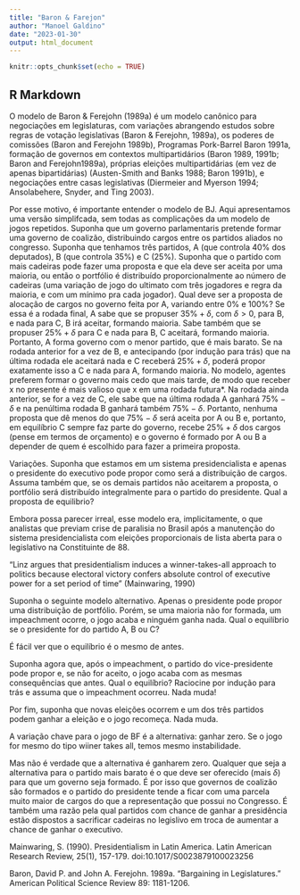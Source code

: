 ```yaml
---
title: "Baron & Farejon"
author: "Manoel Galdino"
date: "2023-01-30"
output: html_document
---
```


```r
knitr::opts_chunk$set(echo = TRUE)
```

## R Markdown

O modelo de Baron & Ferejohn (1989a) é um modelo canônico para negociações em legislaturas, com variações abrangendo estudos sobre regras de votação legislativas (Baron & Ferejohn, 1989a), os poderes de comissões (Baron and Ferejohn 1989b), Programas Pork-Barrel Baron 1991a, formação de governos em contextos multipartidários (Baron 1989, 1991b; Baron and Ferejohn1989a), próprias eleições multipartidárias (em vez de apenas bipartidárias)  (Austen-Smith and Banks 1988; Baron 1991b), e negociações entre casas legislativas (Diermeier and Myerson 1994; Ansolabehere, Snyder, and Ting 2003).

Por esse motivo, é importante entender o modelo de BJ. Aqui apresentamos uma versão simplifcada, sem todas as complicações da um modelo de jogos repetidos. Suponha que um governo parlamentaris pretende formar uma governo de coalizão, distribuindo cargos entre os partidos aliados no congresso. Suponha que tenhamos três partidos, A (que controla $40\%$ dos deputados), B (que controla $35\%$) e C ($25\%$). Suponha que o partido com mais cadeiras pode fazer uma proposta e que ela deve ser aceita por uma maioria, ou então  o portfólio é distribuído proporcionalmente ao número de cadeiras (uma variação de jogo do ultimato com três jogadores e regra da maioria, e com um mínimo pra cada jogador). Qual deve ser a proposta de alocação de cargos no governo feita por A, variando entre $0\%$ e $100\%$? Se essa é a rodada final, A sabe que se propuser $35\% + \delta$, com $\delta > 0$, para B, e nada para C, B irá aceitar, formando maioria. Sabe também que se propuser $25\% + \delta$ para C e nada para B, C aceitará, formando maioria. Portanto, A forma governo com o menor partido, que é mais barato.
Se na rodada anterior for a vez de B, e antecipando (por indução para trás) que na última rodada ele aceitará nada e C receberá $25\% + \delta$, poderá propor exatamente isso a C e nada para A, formando maioria. No modelo, agentes preferem formar o governo mais cedo que mais tarde, de modo que receber x no presente é mais valioso que x em uma rodada futura*.
Na rodada ainda anterior, se for a vez de C, ele sabe que na última rodada A ganhará $75\% - \delta$ e na penúltima rodada B ganhará também $75\% - \delta$. Portanto, nenhuma proposta que dê menos do que $75\% - \delta$ será aceita por A ou B e, portanto, em equilíbrio C sempre faz parte do governo, recebe $25\% + \delta$ dos cargos (pense em termos de orçamento) e o governo é formado por A ou B a depender de quem é escolhido para fazer a primeira proposta.

Variações. Suponha que estamos em um sistema presidencialista e apenas o presidente do executivo pode propor como será a distribuição de cargos. Assuma também que, se os demais partidos não aceitarem a proposta, o portfólio será distribuído integralmente para o partido do presidente. Qual a proposta de equilibrio?

Embora possa parecer irreal, esse modelo era, implicitamente, o que analistas que previam crise de paralisia no Brasil após a manutenção do sistema presidencialista com eleições proporcionais de lista aberta para o legislativo na Constituinte de 88. 

"Linz argues that presidentialism induces a winner-takes-all approach to politics because electoral victory confers absolute control of
executive power for a set period of time" (Mainwaring, 1990)

Suponha o seguinte modelo alternativo. Apenas o presidente pode propor uma distribuição de portfólio. Porém, se uma maioria não for formada, um impeachment ocorre, o jogo acaba e ninguém ganha nada. Qual o equilíbrio se o presidente for do partido A, B ou C?

É fácil ver que o equilíbrio é o mesmo de antes.

Suponha agora que, após o impeachment, o partido do vice-presidente pode propor e, se não for aceito, o jogo acaba com as mesmas consequências que antes. Qual o equilíbrio? Raciocine por indução para trás e assuma que o impeachment ocorreu.
Nada muda!

Por fim, suponha que novas eleições ocorrem e um dos três partidos podem ganhar a eleição e o jogo recomeça. Nada muda.

A variação chave para o jogo de BF é a alternativa: ganhar zero. Se o jogo for mesmo do tipo wiiner takes all, temos mesmo instabilidade.

Mas não é verdade que a alternativa é ganharem zero. Qualquer que seja a alternativa para o partido mais barato é o que deve ser oferecido (mais $\delta$) para que um governo seja formado. É por isso que governos de coalizão são formados e o partido do presidente tende a ficar com uma parcela muito maior de cargos do que a representação que possui no Congresso. É também uma razão pela qual partidos com chance de ganhar a presidência estão dispostos a sacrificar cadeiras no legislivo em troca de aumentar a chance de ganhar o executivo.


Mainwaring, S. (1990). Presidentialism in Latin America. Latin American Research Review, 25(1), 157-179. doi:10.1017/S0023879100023256

Baron, David P. and John A. Ferejohn. 1989a. "Bargaining in Legislatures."
American Political Science Review 89: 1181-1206.
